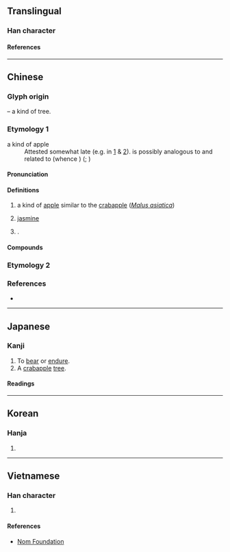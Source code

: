 {{also|奈}}
{{character info}}
==Translingual==

===Han character===
{{Han char|rn=75|rad=木|as=05|sn=9|four=40901|canj=DMMF,XDMMF|ids=⿱木示}}

====References====
{{Han ref|kx=0520.230|dkj=14659|dj=0908.180|hdz=21176.090|uh=67F0}}

----

==Chinese==
{{zh-forms}}

===Glyph origin===
{{Han etym}}
{{Han compound|木|t1=tree|示}} – a kind of tree.

===Etymology 1===
{{rfe|zh}}
;a kind of apple
:Attested somewhat late (e.g. in {{w|Shuowen Jiezi|SWJZ}}[https://ctext.org/shuo-wen-jie-zi/mu-bu1#n29773] & {{w|Shiming}}[https://ctext.org/shi-ming/shi-yin-shi#n40866]). {{och-l|柰|tr=nâ(t)s}} is possibly analogous to and related to {{cog|ojp|-}} {{IPAfont|nasi}} (whence {{cog|ja|梨|tr=nashi|t=pear}}) ({{zh-ref|Unger, 1983}}; {{zh-ref|Schuessler, 2007}})

====Pronunciation====
{{zh-pron
|m=nài
|c=noi6
|c-t=noi5
|g=
|h=pfs=nai
|j=
|mb=
|md=
|mn=nāi
|mn-t=nai6
|w=
|x=
|mc=y
|oc=y
|ma=
|cat=n,pn
}}

====Definitions====
{{zh-hanzi}}

# a kind of [[apple]] similar to the [[crabapple]] (''[[Malus asiatica]]'')
# {{lb|zh|obsolete}} [[jasmine]]
# {{surname|zh}}.

====Compounds====
{{zh-der|柰苑}}

===Etymology 2===
{{zh-see|奈|v}}

===References===
* {{R:yue:Hanzi}}

----

==Japanese==

===Kanji===
{{ja-kanji|grade=uc|rs=木05}}

# To [[bear]] or [[endure]].
# A [[crabapple]] [[tree]].

====Readings====
{{ja-readings
|on=な, だい
|kun=いかん, からなし
}}

----

==Korean==

===Hanja===
{{ko-hanja|내}}

# {{rfdef|ko|sort=木05}}

----

==Vietnamese==

===Han character===
{{vi-readings|rs=木05|reading=nại}}

# {{rfdef|vi|sort=木05}}

====References====
* [http://nomfoundation.org/common/nom_details.php?codepoint=67f0 Nom Foundation]